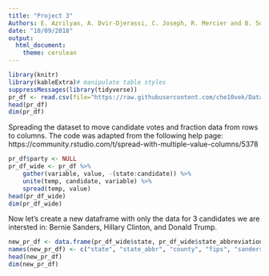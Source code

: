 ```yaml
---
title: "Project 3"
Authors: E. Azrilyan, A. Dvir-Djerassi, C. Joseph, R. Mercier and B. Sosnovski
date: "10/09/2018"
output: 
  html_document: 
    theme: cerulean
---
```

```r
library(knitr)
library(kableExtra)# manipulate table styles
suppressMessages(library(tidyverse))
pr_df <- read.csv(file="https://raw.githubusercontent.com/che10vek/Data-607-Assignments/master/Primary_Results2016%20(1).csv", header=TRUE, sep=",")
head(pr_df)
dim(pr_df)
```
Spreading the dataset to move candidate votes and fraction data from rows to columns. The code was adapted from the following help page: https://community.rstudio.com/t/spread-with-multiple-value-columns/5378

```r
pr_df$party <- NULL
pr_df_wide <- pr_df %>%
    gather(variable, value, -(state:candidate)) %>%
    unite(temp, candidate, variable) %>%
    spread(temp, value)
head(pr_df_wide)
dim(pr_df_wide)
```

Now let's create a new dataframe with only the data for 3 candidates we are intersted in: Bernie Sanders, Hillary Clinton, and Donald Trump. 

```r
new_pr_df <- data.frame(pr_df_wide$state, pr_df_wide$state_abbreviation, pr_df_wide$county, pr_df_wide$fips, pr_df_wide$`Bernie Sanders_fraction_votes`, pr_df_wide$`Bernie Sanders_votes`, pr_df_wide$`Hillary Clinton_fraction_votes`, pr_df_wide$`Hillary Clinton_votes`, pr_df_wide$`Donald Trump_fraction_votes`, pr_df_wide$`Donald Trump_votes`)
names(new_pr_df) <- c("state", "state_abbr", "county", "fips", "sanders fraction votes", "sanders votes", "clinton fraction votes", "clinton votes","trump fraction votes", "trump votes")
head(new_pr_df)
dim(new_pr_df)
```
